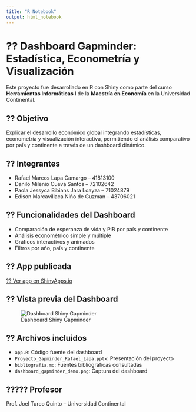 ---
title: "R Notebook"
output: html_notebook
---

# ?? Dashboard Gapminder: Estadística, Econometría y Visualización

Este proyecto fue desarrollado en R con Shiny como parte del curso **Herramientas Informáticas I** de la **Maestría en Economía** en la Universidad Continental.

## ?? Objetivo

Explicar el desarrollo económico global integrando estadísticas, econometría y visualización interactiva, permitiendo el análisis comparativo por país y continente a través de un dashboard dinámico.

## ?? Integrantes

- Rafael Marcos Lapa Camargo – 41813100  
- Danilo Milenio Cueva Santos – 72102642  
- Paola Jessyca Bibians Jara Loayza – 71024879  
- Edison Marcavillaca Niño de Guzman – 43706021

## ?? Funcionalidades del Dashboard

- Comparación de esperanza de vida y PIB por país y continente  
- Análisis econométrico simple y múltiple  
- Gráficos interactivos y animados  
- Filtros por año, país y continente  

## ?? App publicada

[?? Ver app en ShinyApps.io](https://rlapac.shinyapps.io/herramientas_informticas_i-25mdtam002-psma-01043-2336-202501/)

## ?? Vista previa del Dashboard

![Dashboard Shiny Gapminder](dashboard_gapminder_demo.png)

## ?? Archivos incluidos

- `app.R`: Código fuente del dashboard  
- `Proyecto_Gapminder_Rafael_Lapa.pptx`: Presentación del proyecto  
- `bibliografia.md`: Fuentes bibliográficas consultadas  
- `dashboard_gapminder_demo.png`: Captura del dashboard  

## ????? Profesor

Prof. Joel Turco Quinto – Universidad Continental
